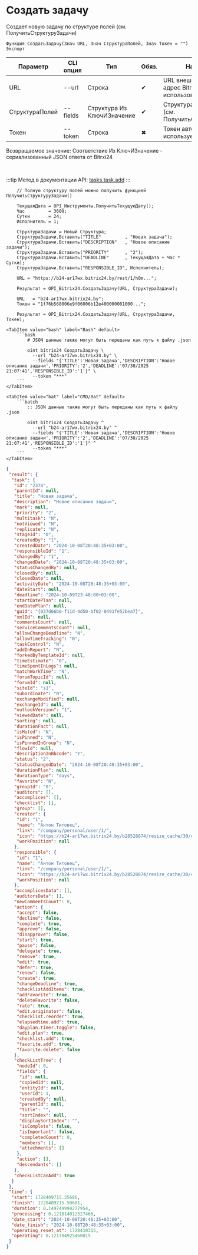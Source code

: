 ﻿---
sidebar_position: 3
description: Создать задачу и другие функции для работы с Bitrix24 в Открытом пакете интеграций - бесплатной open-source библиотеке интеграций для 1С:Предприятие 8, OneScript и CLI
keywords: [1C, 1С, 1С:Предприятие, 1С:Предприятие 8.3, API, Интеграция, Сервисы, Обмен, OneScript, CLI, Bitrix24]
---


# Создать задачу
 Создает новую задачу по структуре полей (см. ПолучитьСтруктуруЗадачи)



`Функция СоздатьЗадачу(Знач URL, Знач СтруктураПолей, Знач Токен = "") Экспорт`

  | Параметр | CLI опция | Тип | Обяз. | Назначение |
  |-|-|-|-|-|
  | URL | --url | Строка | &#x2714; | URL внешнего вебхука или адрес Bitrix24 при использовании токена |
  | СтруктураПолей | --fields | Структура Из КлючИЗначение | &#x2714; | Структура полей задачи (см. ПолучитьСтруктуруЗадачи) |
  | Токен | --token | Строка | &#x2716; | Токен авторизации, если используется не вебхук |

  
  Возвращаемое значение:   Соответствие Из КлючИЗначение - сериализованный JSON ответа от Bitrxi24

<br/>

:::tip
Метод в документации API: [tasks.task.add](https://dev.1c-bitrix.ru/rest_help/tasks/task/tasks/tasks_task_add.php)
:::
<br/>



```bsl title="Пример использования для 1С:Предприятие/OneScript"
    // Полную структуру полей можно получить функцией ПолучитьСтруктуруЗадачи()

    ТекущаяДата = OPI_Инструменты.ПолучитьТекущуюДату();
    Час         = 3600;
    Сутки       = 24;
    Исполнитель = 1;

    СтруктураЗадачи = Новый Структура;
    СтруктураЗадачи.Вставить("TITLE"         , "Новая задача");
    СтруктураЗадачи.Вставить("DESCRIPTION"   , "Новое описание задачи");
    СтруктураЗадачи.Вставить("PRIORITY"      , "2");
    СтруктураЗадачи.Вставить("DEADLINE"      , ТекущаяДата + Час * Сутки);
    СтруктураЗадачи.Вставить("RESPONSIBLE_ID", Исполнитель);

    URL = "https://b24-ar17wx.bitrix24.by/rest/1/h0m...";

    Результат = OPI_Bitrix24.СоздатьЗадачу(URL, СтруктураЗадачи);

    URL   = "b24-ar17wx.bitrix24.by";
    Токен = "1f76b568006e9f06006b12e400000001000...";

    Результат = OPI_Bitrix24.СоздатьЗадачу(URL, СтруктураЗадачи, Токен);
```
    

 <Tabs>
  
    <TabItem value="bash" label="Bash" default>
        ```bash
            # JSON данные также могут быть переданы как путь к файлу .json
            
            oint bitrix24 СоздатьЗадачу \
              --url "b24-ar17wx.bitrix24.by" \
              --fields "{'TITLE':'Новая задача','DESCRIPTION':'Новое описание задачи','PRIORITY':'2','DEADLINE':'07/30/2025 21:07:41','RESPONSIBLE_ID':'1'}" \
              --token "***"
        ```
    </TabItem>
  
    <TabItem value="bat" label="CMD/Bat" default>
        ```batch
            :: JSON данные также могут быть переданы как путь к файлу .json
            
            oint bitrix24 СоздатьЗадачу ^
              --url "b24-ar17wx.bitrix24.by" ^
              --fields "{'TITLE':'Новая задача','DESCRIPTION':'Новое описание задачи','PRIORITY':'2','DEADLINE':'07/30/2025 21:07:41','RESPONSIBLE_ID':'1'}" ^
              --token "***"
        ```
    </TabItem>
</Tabs>


```json title="Результат"
{
 "result": {
  "task": {
   "id": "2378",
   "parentId": null,
   "title": "Новая задача",
   "description": "Новое описание задачи",
   "mark": null,
   "priority": "2",
   "multitask": "N",
   "notViewed": "N",
   "replicate": "N",
   "stageId": "0",
   "createdBy": "1",
   "createdDate": "2024-10-08T20:48:35+03:00",
   "responsibleId": "1",
   "changedBy": "1",
   "changedDate": "2024-10-08T20:48:35+03:00",
   "statusChangedBy": null,
   "closedBy": null,
   "closedDate": null,
   "activityDate": "2024-10-08T20:48:35+03:00",
   "dateStart": null,
   "deadline": "2024-10-09T23:48:00+03:00",
   "startDatePlan": null,
   "endDatePlan": null,
   "guid": "{037d66b0-f11d-4d50-bf02-0491fe52bea7}",
   "xmlId": null,
   "commentsCount": null,
   "serviceCommentsCount": null,
   "allowChangeDeadline": "N",
   "allowTimeTracking": "N",
   "taskControl": "N",
   "addInReport": "N",
   "forkedByTemplateId": null,
   "timeEstimate": "0",
   "timeSpentInLogs": null,
   "matchWorkTime": "N",
   "forumTopicId": null,
   "forumId": null,
   "siteId": "s1",
   "subordinate": "N",
   "exchangeModified": null,
   "exchangeId": null,
   "outlookVersion": "1",
   "viewedDate": null,
   "sorting": null,
   "durationFact": null,
   "isMuted": "N",
   "isPinned": "N",
   "isPinnedInGroup": "N",
   "flowId": null,
   "descriptionInBbcode": "Y",
   "status": "2",
   "statusChangedDate": "2024-10-08T20:48:35+03:00",
   "durationPlan": null,
   "durationType": "days",
   "favorite": "N",
   "groupId": "0",
   "auditors": [],
   "accomplices": [],
   "checklist": [],
   "group": [],
   "creator": {
    "id": "1",
    "name": "Антон Титовец",
    "link": "/company/personal/user/1/",
    "icon": "https://b24-ar17wx.bitrix24.by/b28528874/resize_cache/30/c0120a8d7c10d63c83e32398d1ec4d9e/main/d7e/d7e99cf556e4ab676463dae2c00ddfbb/a7e0af6899300e3c684caeca5c334d81.jpg",
    "workPosition": null
   },
   "responsible": {
    "id": "1",
    "name": "Антон Титовец",
    "link": "/company/personal/user/1/",
    "icon": "https://b24-ar17wx.bitrix24.by/b28528874/resize_cache/30/c0120a8d7c10d63c83e32398d1ec4d9e/main/d7e/d7e99cf556e4ab676463dae2c00ddfbb/a7e0af6899300e3c684caeca5c334d81.jpg",
    "workPosition": null
   },
   "accomplicesData": [],
   "auditorsData": [],
   "newCommentsCount": 0,
   "action": {
    "accept": false,
    "decline": false,
    "complete": true,
    "approve": false,
    "disapprove": false,
    "start": true,
    "pause": false,
    "delegate": true,
    "remove": true,
    "edit": true,
    "defer": true,
    "renew": false,
    "create": true,
    "changeDeadline": true,
    "checklistAddItems": true,
    "addFavorite": true,
    "deleteFavorite": false,
    "rate": true,
    "edit.originator": false,
    "checklist.reorder": true,
    "elapsedtime.add": true,
    "dayplan.timer.toggle": false,
    "edit.plan": true,
    "checklist.add": true,
    "favorite.add": true,
    "favorite.delete": false
   },
   "checkListTree": {
    "nodeId": 0,
    "fields": {
     "id": null,
     "copiedId": null,
     "entityId": null,
     "userId": 1,
     "createdBy": null,
     "parentId": null,
     "title": "",
     "sortIndex": null,
     "displaySortIndex": "",
     "isComplete": false,
     "isImportant": false,
     "completedCount": 0,
     "members": [],
     "attachments": []
    },
    "action": [],
    "descendants": []
   },
   "checkListCanAdd": true
  }
 },
 "time": {
  "start": 1728409715.35686,
  "finish": 1728409715.50661,
  "duration": 0.149749994277954,
  "processing": 0.121814012527466,
  "date_start": "2024-10-08T20:48:35+03:00",
  "date_finish": "2024-10-08T20:48:35+03:00",
  "operating_reset_at": 1728410315,
  "operating": 0.121784925460815
 }
}
```
